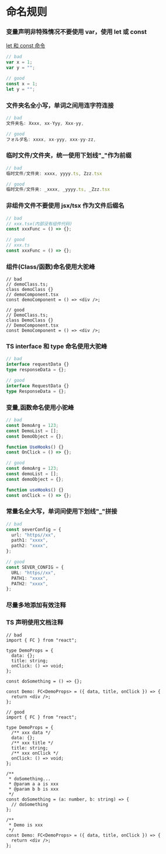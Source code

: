 
<Meta title="规约/命名规则" />

# 命名规则

### 变量声明非特殊情况不要使用 var，使用 let 或 const

[let 和 const 命令](https://es6.ruanyifeng.com/#docs/let)

```ts
// bad
var x = 1;
var y = "";

// good
const x = 1;
let y = "";
```

### 文件夹名全小写，单词之间用连字符连接

```ts
// bad
文件夹名: Xxxx, xx-Yyy, Xxx-yy,

// good
フォルダ名: xxxx, xx-yyy, xxx-yy-zz,
```

### 临时文件/文件夹，统一使用下划线"\_"作为前缀

```ts
// bad
临时文件/文件夹: xxxx, yyyy.ts, Zzz.tsx

// good
临时文件/文件夹: _xxxx, _yyyy.ts, _Zzz.tsx
```

### 非组件文件不要使用 jsx/tsx 作为文件后缀名

```ts
// bad
// xxx.tsx(内部没有组件代码)
const xxxFunc = () => {};

// good
// xxx.ts
const xxxFunc = () => {};
```

### 组件(Class/函数)命名使用大驼峰

```tsx
// bad
// demoClass.ts;
class demoClass {}
// demoComponent.tsx
const demoComponent = () => <div />;

// good
// DemoClass.ts;
class DemoClass {}
// DemoComponent.tsx
const DemoComponent = () => <div />;
```

### TS interface 和 type 命名使用大驼峰

```ts
// bad
interface requestData {}
type responseData = {};

// good
interface RequestData {}
type ResponseData = {};
```

### 变量,函数命名使用小驼峰

```ts
// bad
const DemoArg = 123;
const DemoList = [];
const DemoObject = {};

function UseHooks() {}
const OnClick = () => {};

// good
const demoArg = 123;
const demoList = [];
const demoObject = {};

function useHooks() {}
const onClick = () => {};
```

### 常量名全大写，单词间使用下划线"\_"拼接

```ts
// bad
const severConfig = {
  url: "https//xx",
  path1: "xxxx",
  path2: "xxxx",
};

// good
const SEVER_CONFIG = {
  URL: "https//xx",
  PATH1: "xxxx",
  PATH2: "xxxx",
};
```

### 尽量多地添加有效注释

### TS 声明使用文档注释

```tsx
// bad
import { FC } from "react";

type DemoProps = {
  data: {};
  title: string;
  onClick: () => void;
};

const doSomething = () => {};

const Demo: FC<DemoProps> = ({ data, title, onClick }) => {
  return <div />;
};

// good
import { FC } from "react";

type DemoProps = {
  /** xxx data */
  data: {};
  /** xxx title */
  title: string;
  /** xxx onClick */
  onClick: () => void;
};

/**
 * doSomething...
 * @param a a is xxx
 * @param b b is xxx
 */
const doSomething = (a: number, b: string) => {
  // doSomething
};

/**
 * Demo is xxx
 */
const Demo: FC<DemoProps> = ({ data, title, onClick }) => {
  return <div />;
};
```
